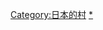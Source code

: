 {{Commonscat|Villages in Okinawa prefecture}}

[[Category:日本的村|Category:日本的村]]
[[Category:沖繩縣的市町村|*]]